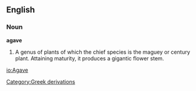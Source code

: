 ==English==

===Noun===

'''agave'''

#A genus of plants of which the chief species is the maguey or century plant. Attaining maturity, it produces a gigantic flower stem.
[[Category:Greek derivations]]

[[io:Agave]]